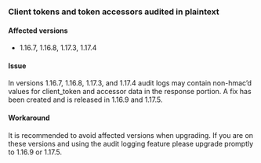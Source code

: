 ### Client tokens and token accessors audited in plaintext

#### Affected versions

- 1.16.7, 1.16.8, 1.17.3, 1.17.4 

#### Issue

In versions 1.16.7, 1.16.8, 1.17.3, and 1.17.4 audit logs may contain non-hmac’d values for
client_token and accessor data in the response portion. 
A fix has been created and is released in 1.16.9 and 1.17.5.

#### Workaround
It is recommended to avoid affected versions when upgrading.
If you are on these versions and using the audit logging feature please upgrade promptly to 1.16.9 or 1.17.5.